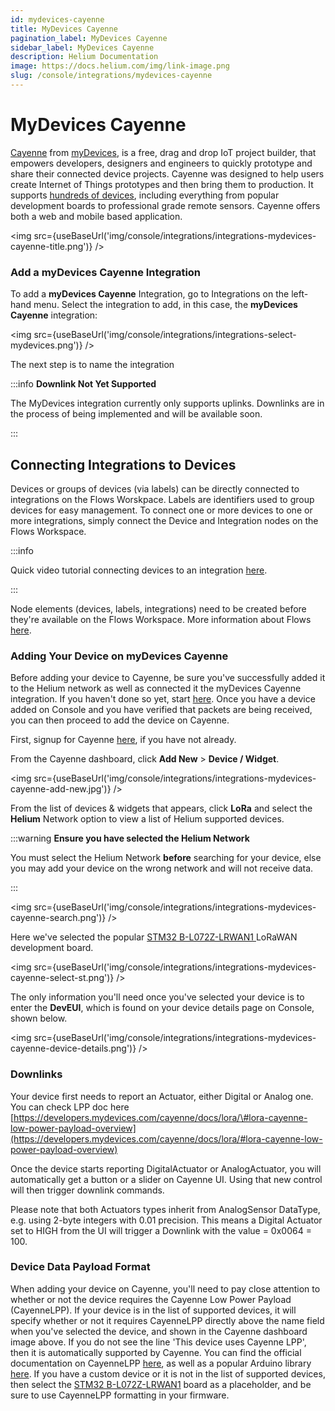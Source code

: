 ```yaml
---
id: mydevices-cayenne
title: MyDevices Cayenne
pagination_label: MyDevices Cayenne
sidebar_label: MyDevices Cayenne
description: Helium Documentation
image: https://docs.helium.com/img/link-image.png
slug: /console/integrations/mydevices-cayenne
---
```


# MyDevices Cayenne


[Cayenne](https://developers.mydevices.com/cayenne/features/) from
[myDevices](https://mydevices.com/), is a free, drag and drop IoT project builder, that empowers
developers, designers and engineers to quickly prototype and share their connected device projects.
Cayenne was designed to help users create Internet of Things prototypes and then bring them to
production. It supports
[hundreds of devices](https://developers.mydevices.com/cayenne/supported-hardware/), including
everything from popular development boards to professional grade remote sensors. Cayenne offers both
a web and mobile based application.

<img src={useBaseUrl('img/console/integrations/integrations-mydevices-cayenne-title.png')} />

### Add a myDevices Cayenne Integration

To add a **myDevices Cayenne** Integration, go to Integrations on the left-hand menu. Select the
integration to add, in this case, the **myDevices Cayenne** integration:

<img src={useBaseUrl('img/console/integrations/integrations-select-mydevices.png')} />

The next step is to name the integration

:::info **Downlink Not Yet Supported**

The MyDevices integration currently only supports uplinks. Downlinks are in the process of being
implemented and will be available soon.

:::

## Connecting Integrations to Devices

Devices or groups of devices (via labels) can be directly connected to integrations on the Flows
Worskpace. Labels are identifiers used to group devices for easy management. To connect one or more
devices to one or more integrations, simply connect the Device and Integration nodes on the Flows
Workspace.

:::info

Quick video tutorial connecting devices to an integration
[here](https://www.youtube.com/watch?v=lnERw1f7TGE).

:::

Node elements (devices, labels, integrations) need to be created before they're available on the
Flows Workspace. More information about Flows [here](/console/flows/).

### Adding Your Device on myDevices Cayenne

Before adding your device to Cayenne, be sure you've successfully added it to the Helium network as
well as connected it the myDevices Cayenne integration. If you haven't done so yet, start
[here](../adding-devices). Once you have a device added on Console and you have verified that
packets are being received, you can then proceed to add the device on Cayenne.

First, signup for Cayenne [here](https://developers.mydevices.com/cayenne/signup/), if you have not
already.

From the Cayenne dashboard, click **Add New** &gt; **Device / Widget**.

<img src={useBaseUrl('img/console/integrations/integrations-mydevices-cayenne-add-new.jpg')} />

From the list of devices & widgets that appears, click **LoRa** and select the **Helium** Network
option to view a list of Helium supported devices.

:::warning **Ensure you have selected the Helium Network**

You must select the Helium Network **before** searching for your device, else you may add your
device on the wrong network and will not receive data.

:::

<img src={useBaseUrl('img/console/integrations/integrations-mydevices-cayenne-search.png')} />

Here we've selected the popular
[STM32 B-L072Z-LRWAN1 ](https://www.st.com/en/evaluation-tools/b-l072z-lrwan1.html)LoRaWAN
development board.

<img src={useBaseUrl('img/console/integrations/integrations-mydevices-cayenne-select-st.png')} />

The only information you'll need once you've selected your device is to enter the **DevEUI**, which
is found on your device details page on Console, shown below.

<img
  src={useBaseUrl('img/console/integrations/integrations-mydevices-cayenne-device-details.png')}
/>

### Downlinks

Your device first needs to report an Actuator, either Digital or Analog one. You can check LPP doc
here
[https://developers.mydevices.com/cayenne/docs/lora/\#lora-cayenne-low-power-payload-overview](https://developers.mydevices.com/cayenne/docs/lora/#lora-cayenne-low-power-payload-overview)

Once the device starts reporting DigitalActuator or AnalogActuator, you will automatically get a
button or a slider on Cayenne UI. Using that new control will then trigger downlink commands.

Please note that both Actuators types inherit from AnalogSensor DataType, e.g. using 2-byte integers
with 0.01 precision. This means a Digital Actuator set to HIGH from the UI will trigger a Downlink
with the value = 0x0064 = 100.

### Device Data Payload Format

When adding your device on Cayenne, you'll need to pay close attention to whether or not the device
requires the Cayenne Low Power Payload \(CayenneLPP\). If your device is in the list of supported
devices, it will specify whether or not it requires CayenneLPP directly above the name field when
you've selected the device, and shown in the Cayenne dashboard image above. If you do not see the
line 'This device uses Cayenne LPP', then it is automatically supported by Cayenne. You can find the
official documentation on CayenneLPP
[here](https://developers.mydevices.com/cayenne/docs/lora/#lora-cayenne-low-power-payload), as well
as a popular Arduino library [here](https://github.com/ElectronicCats/CayenneLPP). If you have a
custom device or it is not in the list of supported devices, then select the
[STM32 B-L072Z-LRWAN1](https://www.st.com/en/evaluation-tools/b-l072z-lrwan1.html) board as a
placeholder, and be sure to use CayenneLPP formatting in your firmware.
